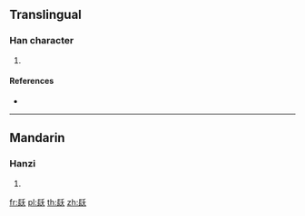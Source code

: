 {{character info/new}}
==Translingual==

===Han character===
{{Han char|rn=168|rad=長|as=04|sn=12|four=72734|canj=SIHK}}

# {{defn|Han|sort=長04}}

====References====
* {{Han ref|kx=1329.060|dkj=41110|dj=1832.050|hdz=64052.100|uh=957A|ud=38266|bh=D844|bd=55364}}

----

==Mandarin==

===Hanzi===
{{cmn-hanzi|pin=[[ǎo]] ([[ao3]])|wg=ao<sup>3</sup>}}

# {{defn|lang=cmn|sort=長04}}

[[fr:镺]]
[[pl:镺]]
[[th:镺]]
[[zh:镺]]